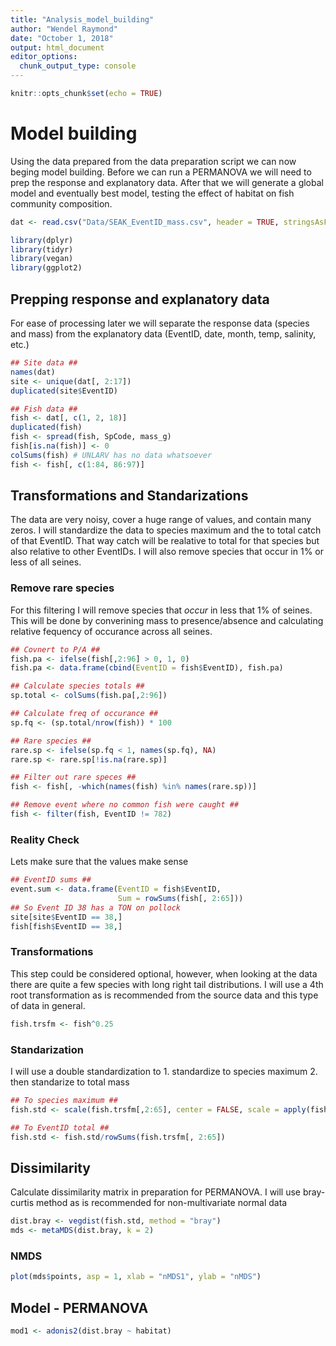 ```yaml
---
title: "Analysis_model_building"
author: "Wendel Raymond"
date: "October 1, 2018"
output: html_document
editor_options: 
  chunk_output_type: console
---
```


```r
knitr::opts_chunk$set(echo = TRUE)
```

# Model building
Using the data prepared from the data preparation script we can now beging model building. Before we can run a PERMANOVA we will need to prep the response and explanatory data. After that we will generate a global model and eventually best model, testing the effect of habitat on fish community composition.

```r
dat <- read.csv("Data/SEAK_EventID_mass.csv", header = TRUE, stringsAsFactors = TRUE)
```

```r
library(dplyr)
library(tidyr)
library(vegan)
library(ggplot2)
```

## Prepping response and explanatory data
For ease of processing later we will separate the response data (species and mass) from the explanatory data (EventID, date, month, temp, salinity, etc.)

```r
## Site data ##
names(dat)
site <- unique(dat[, 2:17])
duplicated(site$EventID)

## Fish data ##
fish <- dat[, c(1, 2, 18)]
duplicated(fish)
fish <- spread(fish, SpCode, mass_g)
fish[is.na(fish)] <- 0
colSums(fish) # UNLARV has no data whatsoever
fish <- fish[, c(1:84, 86:97)]
```

## Transformations and Standarizations 
The data are very noisy, cover a huge range of values, and contain many zeros. I will standardize the data to species maximum and the to total catch of that EventID. That way catch will be realative to total for that species but also relative to other EventIDs. I will also remove species that occur in 1% or less of all seines. 

### Remove rare species
For this filtering I will remove species that *occur* in less that 1% of seines. This will be done by converining mass to presence/absence and calculating relative fequency of occurance across all seines. 
```r
## Covnert to P/A ##
fish.pa <- ifelse(fish[,2:96] > 0, 1, 0)
fish.pa <- data.frame(cbind(EventID = fish$EventID), fish.pa)

## Calculate species totals ##
sp.total <- colSums(fish.pa[,2:96])

## Calculate freq of occurance ##
sp.fq <- (sp.total/nrow(fish)) * 100

## Rare species ##
rare.sp <- ifelse(sp.fq < 1, names(sp.fq), NA)
rare.sp <- rare.sp[!is.na(rare.sp)]

## Filter out rare speces ##
fish <- fish[, -which(names(fish) %in% names(rare.sp))]

## Remove event where no common fish were caught ##
fish <- filter(fish, EventID != 782)
```

### Reality Check
Lets make sure that the values make sense
```r
## EventID sums ##
event.sum <- data.frame(EventID = fish$EventID,
                        Sum = rowSums(fish[, 2:65]))
## So Event ID 38 has a TON on pollock
site[site$EventID == 38,]
fish[fish$EventID == 38,]

```


### Transformations
This step could be considered optional, however, when looking at the data there are quite a few species with long right tail distributions. I will use a 4th root transformation as is recommended from the source data and this type of data in general. 
```r
fish.trsfm <- fish^0.25
```

### Standarization
I will use a double standardization to 
1. standardize to species maximum
2. then standarize to total mass

```r
## To species maximum ##
fish.std <- scale(fish.trsfm[,2:65], center = FALSE, scale = apply(fish.trsfm[,2:65], 2, max))

## To EventID total ##
fish.std <- fish.std/rowSums(fish.trsfm[, 2:65])
```

## Dissimilarity
Calculate dissimilarity matrix in preparation for PERMANOVA. I will use bray-curtis method as is recommended for non-multivariate normal data
```r
dist.bray <- vegdist(fish.std, method = "bray")
mds <- metaMDS(dist.bray, k = 2)
```

### NMDS
```r
plot(mds$points, asp = 1, xlab = "nMDS1", ylab = "nMDS")
```


## Model - PERMANOVA
```r
mod1 <- adonis2(dist.bray ~ habitat)
```

